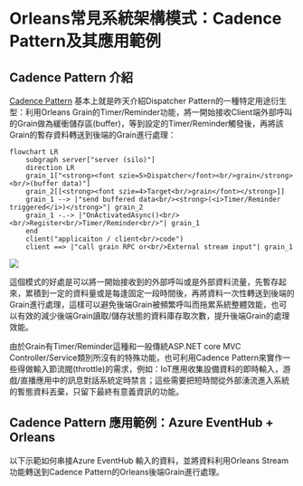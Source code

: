 # Orleans常見系統架構模式：Cadence Pattern及其應用範例

## Cadence Pattern 介紹

[Cadence Pattern](https://github.com/OrleansContrib/DesignPatterns/blob/master/Cadence.md) 基本上就是昨天介紹Dispatcher Pattern的一種特定用途衍生型：利用Orleans Grain的Timer/Reminder功能，將一開始接收Client端外部呼叫的Grain做為緩衝儲存區(buffer)，等到設定的Timer/Reminder觸發後，再將該Grain的暫存資料轉送到後端的Grain進行處理：

::: {.content-visible when-format="markdown"}
```mermaid
flowchart LR
    subgraph server["server (silo)"]
    direction LR
    grain_1["<strong><font szie=5>Dispatcher</font><br/>grain</strong><br/>(buffer data)"]
    grain_2[[<strong><font szie=4>Target<br/>grain</font></strong>]]
    grain_1 --> |"send buffered data<br/><strong>(<i>Timer/Reminder triggered</i>)</strong>"| grain_2
    grain_1 -.-> |"OnActivatedAsync()<br/><br/>Register<br/>Timer/Reminder<br/>"| grain_1
    end
    client("applicaiton / client<br/>code")
    client ==> |"call grain RPC or<br/>External stream input"| grain_1
```
:::

::: {.content-hidden unless-format="docx"}
![](./mermaid-diagram-01.png)
:::

這個模式的好處是可以將一開始接收到的外部呼叫或是外部資料流量，先暫存起來，累積到一定的資料量或是每逢固定一段時間後，再將資料一次性轉送到後端的Grain進行處理，這樣可以避免後端Grain被頻繁呼叫而拖累系統整體效能，也可以有效的減少後端Grain讀取/儲存狀態的資料庫存取次數，提升後端Grain的處理效能。

由於Grain有Timer/Reminder這種和一般傳統ASP.NET core MVC Controller/Service類別所沒有的特殊功能，也可利用Cadence Pattern來實作一些得做輸入節流閥(throttle)的需求，例如：IoT應用收集設備資料的即時輸入，游戲/直播應用中的訊息對話系統定時禁言；這些需要把短時間從外部湧流進入系統的暫態資料丟棄，只留下最終有意義資訊的功能。

## Cadence Pattern 應用範例：Azure EventHub + Orleans

以下示範如何串接Azure EventHub 輸入的資料，並將資料利用Orleans Stream功能轉送到Cadence Pattern的Orleans後端Grain進行處理。